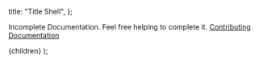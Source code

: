 
  title: "Title Shell",
};

Incomplete Documentation. Feel free helping to complete it. [Contributing Documentation](/docs/Contributing/documentation)

  <DocLayout meta={meta}>
    <Card>
      <CardContent>{children}</CardContent>
    </Card>
  </DocLayout>
);
